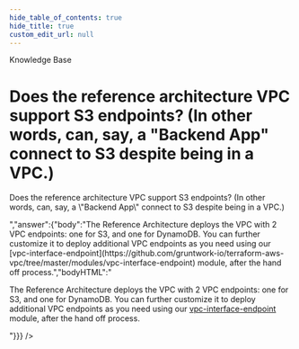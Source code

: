 ```yaml
---
hide_table_of_contents: true
hide_title: true
custom_edit_url: null
---
```



<CenterLayout>
<span className="title">Knowledge Base</span>
<h1>Does the reference architecture VPC support S3 endpoints? (In other words, can, say, a &quot;Backend App&quot; connect to S3 despite being in a VPC.)</h1>
<GitHub discussion={{"id":"D_kwDOF8slf84APGhL","number":320,"author":{"login":"marijakstrazdas"},"title":"Does the reference architecture VPC support S3 endpoints? (In other words, can, say, a \"Backend App\" connect to S3 despite being in a VPC.)","body":"Does the reference architecture VPC support S3 endpoints? (In other words, can, say, a \"Backend App\" connect to S3 despite being in a VPC.)","bodyHTML":"<p dir=\"auto\">Does the reference architecture VPC support S3 endpoints? (In other words, can, say, a \"Backend App\" connect to S3 despite being in a VPC.)</p>","answer":{"body":"The Reference Architecture deploys the VPC with 2 VPC endpoints: one for S3, and one for DynamoDB. You can further customize it to deploy additional VPC endpoints as you need using our [vpc-interface-endpoint](https://github.com/gruntwork-io/terraform-aws-vpc/tree/master/modules/vpc-interface-endpoint) module, after the hand off process.","bodyHTML":"<p dir=\"auto\">The Reference Architecture deploys the VPC with 2 VPC endpoints: one for S3, and one for DynamoDB. You can further customize it to deploy additional VPC endpoints as you need using our <a href=\"https://github.com/gruntwork-io/terraform-aws-vpc/tree/master/modules/vpc-interface-endpoint\">vpc-interface-endpoint</a> module, after the hand off process.</p>"}}} />

</CenterLayout>
  

<!-- ##DOCS-SOURCER-START
{
  "sourcePlugin": "github-discussions",
  "hash": "88753156548139b3faffb780c2abe6e3"
}
##DOCS-SOURCER-END -->
